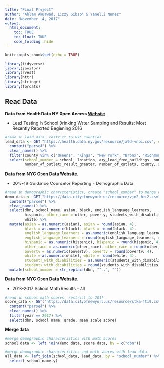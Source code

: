 ```yaml
---
title: "Final Project"
author: "Ahlam Abuawad, Lizzy Gibson & Yanelli Nunez"
date: "November 14, 2017"
output: 
  html_document:
    toc: TRUE
    toc_float: TRUE
    code_folding: hide
---
```


```r
knitr::opts_chunk$set(echo = TRUE)

library(tidyverse)
library(janitor)
library(rvest)
library(httr)
library(stringr)
library(forcats)
```

## Read Data

**Data from Health Data NY Open Access [Website](https://health.data.ny.gov/Health/Lead-Testing-in-School-Drinking-Water-Sampling-and/rkyy-fsv9).**

* Lead Testing in School Drinking Water Sampling and Results: Most Recently Reported Beginning 2016

```r
#read in lead data, restrict to NYC counties
lead_data <- GET("https://health.data.ny.gov/resource/ja9d-vnbi.csv", query = list(`$limit` = 5000)) %>% 
  content("parsed") %>% 
  clean_names() %>% 
  filter(county %in% c("Queens", "Kings", "New York", "Bronx", "Richmond")) %>% 
  select(school_number = school, location, any_lead_free_buildings, number_of_outlets_result_less, 
         number_of_outlets_result_greater, number_of_outlets, county, school_district)
```

**Data from NYC Open Data [Website](https://data.cityofnewyork.us/Education/2015-16-Guidance-Counselor-Reporting-Demographic-D/iuvu-z276).**

* 2015-16 Guidance Counselor Reporting - Demographic Data

```r
#read in demographic characteristics, create "school_number" to merge with lead data
demo_data <- GET("https://data.cityofnewyork.us/resource/vjn2-hei2.csv", query = list(`$limit` = 2000)) %>% 
  content("parsed") %>% 
  clean_names() %>% 
  select(dbn, school_name, asian, black, english_language_learners, 
         hispanic, other_race = other, poverty, students_with_disabilities,
         white) %>% 
  mutate(asian = as.numeric(asian), asian = round(asian, 4),
         black = as.numeric(black), black = round(black, 4),
         english_language_learners = as.numeric(english_language_learners), 
         english_language_learners = round(english_language_learners, 4),
         hispanic = as.numeric(hispanic), hispanic = round(hispanic, 4),
         other_race = as.numeric(other_race), other_race = round(other_race, 4),
         poverty = as.numeric(poverty), poverty = round(poverty, 4),
         white = as.numeric(white), white = round(white, 4),
         students_with_disabilities = as.numeric(students_with_disabilities), 
         students_with_disabilities = round(students_with_disabilities, 4)) %>% 
  mutate(school_number = str_replace(dbn, "^..", ""))
```

**Data from NYC Open Data [Website](https://data.cityofnewyork.us/Education/2013-2017-School-Math-Results-All/kha6-7i9i).**

* 2013-2017 School Math Results - All

```r
#read in school math scores, restrict to 2017
score_data <- GET("https://data.cityofnewyork.us/resource/stka-4ti9.csv", query = list(`$limit` = 25000)) %>% 
  content("parsed") %>% 
  clean_names() %>% 
  filter(year == 2017) %>% 
  select(dbn, school_name, grade, mean_scale_score)
```

**Merge data**

```r
#merge demographic characteristics with math scores
school_data <- left_join(demo_data, score_data, by = c("dbn"))

#merge demographic characteristics and math scores with lead data
all_data <- left_join(school_data, lead_data, by = "school_number") %>% 
  select(-school_name.y)
```








